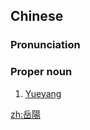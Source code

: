 {{also|岳阳}}
==Chinese==
{{zh-forms|s=岳阳}}

===Pronunciation===
{{zh-pron
|m=Yuèyáng
|cat=pn
}}

===Proper noun===
{{zh-proper noun}}

# [[Yueyang]]

{{zh-cat|Cities}}

[[zh:岳陽]]